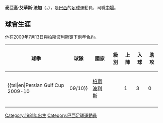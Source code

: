 {{Infobox Football biography
| playername          = 法加
| image               = 
| fullname            = Tiago Alves Fraga
| dateofbirth         = {{birth date and age|1981|03|02}}
| cityofbirth         = [[阿納波利斯|阿納波利斯]], [[戈亞斯|戈亞斯]]
| countryofbirth      = [[巴西|巴西]]
| height              = {{height|m=1.79}}
| position            = [[攻擊中場|攻擊中場]]
| currentclub         = [[柏斯波利斯足球俱樂部|柏斯波利斯]]
| clubnumber          = 27
| youthyears          = 
| youthclubs          = 
| years               = 1999-2005<br>2006-2007<br>2007<br>2007<br>2008<br>2008<br>2009<br>2009-
| clubs               = [[戈亞斯|戈亞斯]] <br> [[拿華|拿華]] <br> [[費古倫斯|費古倫斯]] <br> [[保利斯達足球會|保里斯塔]] <br> 阿巴斯丹斯 <br> {{tsl|en|Clube Recreativo e Atlético Catalano||CRAC}} <br> {{tsl|en|Mixto Esporte Clube||米斯杜}} <br> [[柏斯波利斯足球俱樂部|柏斯波利斯]]
| caps(goals)         = 80 (4) <br> 19 (2) <br> <br> <br> <br> <br> <br> {{0}}3 (0)
| nationalyears       = 
| nationalteam        = 
| nationalcaps(goals) =
| pcupdate            = 28 August 2009 
| ntupdate            = 
}}

'''泰亞高·艾華斯·法加'''（'''{{lang|pl|Tiago Alves Fraga}}'''，{{bd|1981年|3月2日|catIdx=Tiago Alves Fraga}}），是[[巴西|巴西]]的[[足球|足球]]運動員，司職[[中場|中場]]。

==球會生涯==

他在2009年7月13日與[[柏斯波利斯足球俱樂部|柏斯波利斯]]簽下兩年合約。

{| class="wikitable" style="text-align: center;"
!球季!!球隊!!國家!!級別!!上陣!!入球!!助攻
|-
|{{tsl|en|Persian Gulf Cup 2009-10||09/10}}||align="left"|[[柏斯波利斯足球俱樂部|柏斯波利斯]]||align="left"|{{IRN}}||1||3||0||0
|-

|}

{{DEFAULTSORT:Fraga, Tiago Alves}}
[[Category:1981年出生|Category:1981年出生]]
[[Category:巴西足球運動員|Category:巴西足球運動員]]